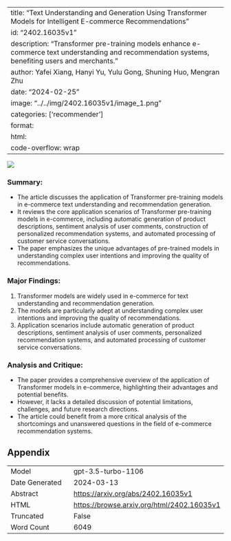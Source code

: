 
---
title: "Text Understanding and Generation Using Transformer Models for Intelligent E-commerce Recommendations"
id: "2402.16035v1"
description: "Transformer pre-training models enhance e-commerce text understanding and recommendation systems, benefiting users and merchants."
author: Yafei Xiang, Hanyi Yu, Yulu Gong, Shuning Huo, Mengran Zhu
date: "2024-02-25"
image: "../../img/2402.16035v1/image_1.png"
categories: ['recommender']
format:
  html:
    code-overflow: wrap
---

![](../../img/2402.16035v1/image_1.png)

### **Summary:**
- The article discusses the application of Transformer pre-training models in e-commerce text understanding and recommendation generation.
- It reviews the core application scenarios of Transformer pre-training models in e-commerce, including automatic generation of product descriptions, sentiment analysis of user comments, construction of personalized recommendation systems, and automated processing of customer service conversations.
- The paper emphasizes the unique advantages of pre-trained models in understanding complex user intentions and improving the quality of recommendations.

### Major Findings:
1. Transformer models are widely used in e-commerce for text understanding and recommendation generation.
2. The models are particularly adept at understanding complex user intentions and improving the quality of recommendations.
3. Application scenarios include automatic generation of product descriptions, sentiment analysis of user comments, personalized recommendation systems, and automated processing of customer service conversations.

### Analysis and Critique:
- The paper provides a comprehensive overview of the application of Transformer models in e-commerce, highlighting their advantages and potential benefits.
- However, it lacks a detailed discussion of potential limitations, challenges, and future research directions.
- The article could benefit from a more critical analysis of the shortcomings and unanswered questions in the field of e-commerce recommendation systems.

## Appendix

|          |          |
|----------|----------|
| Model     | gpt-3.5-turbo-1106       |
| Date Generated     | 2024-03-13       |
| Abstract | [https://arxiv.org/abs/2402.16035v1](https://arxiv.org/abs/2402.16035v1)        |
| HTML     | [https://browse.arxiv.org/html/2402.16035v1](https://browse.arxiv.org/html/2402.16035v1)       |
| Truncated       | False       |
| Word Count       | 6049       |